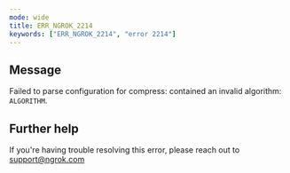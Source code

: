 ```yaml
---
mode: wide
title: ERR_NGROK_2214
keywords: ["ERR_NGROK_2214", "error 2214"]
---
```


## Message

Failed to parse configuration for compress: contained an invalid algorithm: `ALGORITHM`.

## Further help

If you're having trouble resolving this error, please reach out to [support@ngrok.com](mailto:support@ngrok.com?subject=Help%20with%20ERR_NGROK_2214)
